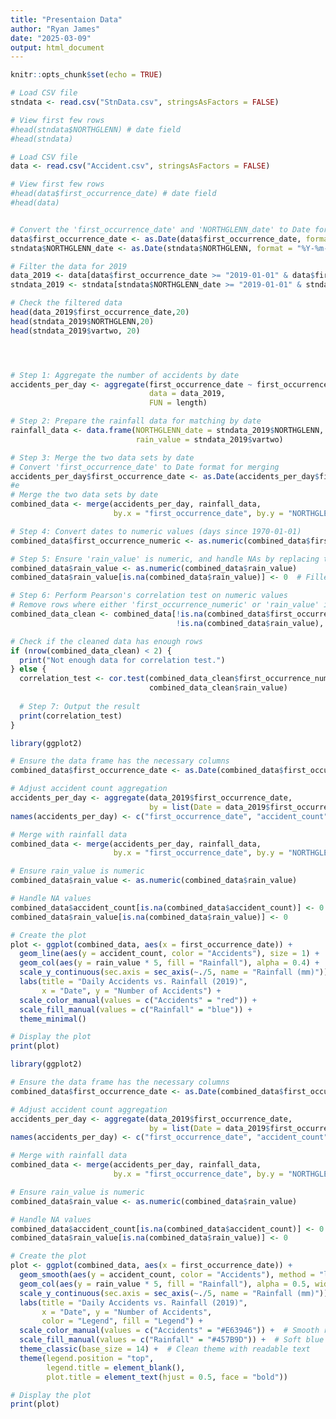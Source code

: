 ```yaml
---
title: "Presentaion Data"
author: "Ryan James"
date: "2025-03-09"
output: html_document
---
```


```r
knitr::opts_chunk$set(echo = TRUE)
```

```r
# Load CSV file
stndata <- read.csv("StnData.csv", stringsAsFactors = FALSE)

# View first few rows
#head(stndata$NORTHGLENN) # date field
#head(stndata)

# Load CSV file
data <- read.csv("Accident.csv", stringsAsFactors = FALSE)

# View first few rows
#head(data$first_occurrence_date) # date field
#head(data)


# Convert the 'first_occurrence_date' and 'NORTHGLENN_date' to Date format
data$first_occurrence_date <- as.Date(data$first_occurrence_date, format = "%m/%d/%Y %I:%M:%S %p")
stndata$NORTHGLENN_date <- as.Date(stndata$NORTHGLENN, format = "%Y-%m-%d")

# Filter the data for 2019
data_2019 <- data[data$first_occurrence_date >= "2019-01-01" & data$first_occurrence_date <= "2019-12-31", ]
stndata_2019 <- stndata[stndata$NORTHGLENN_date >= "2019-01-01" & stndata$NORTHGLENN_date <= "2019-12-31", ]

# Check the filtered data
head(data_2019$first_occurrence_date,20)
head(stndata_2019$NORTHGLENN,20)
head(stndata_2019$vartwo, 20)




# Step 1: Aggregate the number of accidents by date
accidents_per_day <- aggregate(first_occurrence_date ~ first_occurrence_date,  
                               data = data_2019,  
                               FUN = length)

# Step 2: Prepare the rainfall data for matching by date
rainfall_data <- data.frame(NORTHGLENN_date = stndata_2019$NORTHGLENN,  
                            rain_value = stndata_2019$vartwo)

# Step 3: Merge the two data sets by date
# Convert 'first_occurrence_date' to Date format for merging
accidents_per_day$first_occurrence_date <- as.Date(accidents_per_day$first_occurrence_date)
#e
# Merge the two data sets by date
combined_data <- merge(accidents_per_day, rainfall_data,  
                       by.x = "first_occurrence_date", by.y = "NORTHGLENN_date", all = TRUE)  # use 'all = TRUE' to keep all rows

# Step 4: Convert dates to numeric values (days since 1970-01-01)
combined_data$first_occurrence_numeric <- as.numeric(combined_data$first_occurrence_date)

# Step 5: Ensure 'rain_value' is numeric, and handle NAs by replacing them with 0
combined_data$rain_value <- as.numeric(combined_data$rain_value)
combined_data$rain_value[is.na(combined_data$rain_value)] <- 0  # Filler for missing rain values

# Step 6: Perform Pearson's correlation test on numeric values
# Remove rows where either 'first_occurrence_numeric' or 'rain_value' is NA
combined_data_clean <- combined_data[!is.na(combined_data$first_occurrence_numeric) & 
                                     !is.na(combined_data$rain_value), ]

# Check if the cleaned data has enough rows
if (nrow(combined_data_clean) < 2) {
  print("Not enough data for correlation test.")
} else {
  correlation_test <- cor.test(combined_data_clean$first_occurrence_numeric, 
                               combined_data_clean$rain_value)
  
  # Step 7: Output the result
  print(correlation_test)
}


```
```r
library(ggplot2)

# Ensure the data frame has the necessary columns
combined_data$first_occurrence_date <- as.Date(combined_data$first_occurrence_date)

# Adjust accident count aggregation
accidents_per_day <- aggregate(data_2019$first_occurrence_date, 
                               by = list(Date = data_2019$first_occurrence_date), FUN = length)
names(accidents_per_day) <- c("first_occurrence_date", "accident_count")

# Merge with rainfall data
combined_data <- merge(accidents_per_day, rainfall_data, 
                       by.x = "first_occurrence_date", by.y = "NORTHGLENN_date", all = TRUE)

# Ensure rain_value is numeric
combined_data$rain_value <- as.numeric(combined_data$rain_value)

# Handle NA values
combined_data$accident_count[is.na(combined_data$accident_count)] <- 0
combined_data$rain_value[is.na(combined_data$rain_value)] <- 0

# Create the plot
plot <- ggplot(combined_data, aes(x = first_occurrence_date)) +
  geom_line(aes(y = accident_count, color = "Accidents"), size = 1) +
  geom_col(aes(y = rain_value * 5, fill = "Rainfall"), alpha = 0.4) +
  scale_y_continuous(sec.axis = sec_axis(~./5, name = "Rainfall (mm)")) +
  labs(title = "Daily Accidents vs. Rainfall (2019)",
       x = "Date", y = "Number of Accidents") +
  scale_color_manual(values = c("Accidents" = "red")) +
  scale_fill_manual(values = c("Rainfall" = "blue")) +
  theme_minimal()

# Display the plot
print(plot)


```


```r
library(ggplot2)

# Ensure the data frame has the necessary columns
combined_data$first_occurrence_date <- as.Date(combined_data$first_occurrence_date)

# Adjust accident count aggregation
accidents_per_day <- aggregate(data_2019$first_occurrence_date, 
                               by = list(Date = data_2019$first_occurrence_date), FUN = length)
names(accidents_per_day) <- c("first_occurrence_date", "accident_count")

# Merge with rainfall data
combined_data <- merge(accidents_per_day, rainfall_data, 
                       by.x = "first_occurrence_date", by.y = "NORTHGLENN_date", all = TRUE)

# Ensure rain_value is numeric
combined_data$rain_value <- as.numeric(combined_data$rain_value)

# Handle NA values
combined_data$accident_count[is.na(combined_data$accident_count)] <- 0
combined_data$rain_value[is.na(combined_data$rain_value)] <- 0

# Create the plot
plot <- ggplot(combined_data, aes(x = first_occurrence_date)) +
  geom_smooth(aes(y = accident_count, color = "Accidents"), method = "loess", se = FALSE, size = 1.5) +
  geom_col(aes(y = rain_value * 5, fill = "Rainfall"), alpha = 0.5, width = 0.8) +
  scale_y_continuous(sec.axis = sec_axis(~./5, name = "Rainfall (mm)")) +
  labs(title = "Daily Accidents vs. Rainfall (2019)",
       x = "Date", y = "Number of Accidents",
       color = "Legend", fill = "Legend") +
  scale_color_manual(values = c("Accidents" = "#E63946")) +  # Smooth red line for accidents
  scale_fill_manual(values = c("Rainfall" = "#457B9D")) +  # Soft blue for rainfall bars
  theme_classic(base_size = 14) +  # Clean theme with readable text
  theme(legend.position = "top",
        legend.title = element_blank(),
        plot.title = element_text(hjust = 0.5, face = "bold"))

# Display the plot
print(plot)


```

